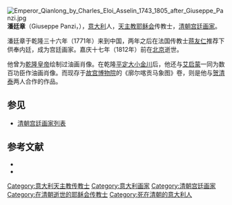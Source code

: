 [[File:Emperor_Qianlong_by_Charles_Eloi_Asselin_1743_1805_after_Giuseppe_Panzi.jpg|thumb]]
'''潘廷章'''（Giuseppe Panzi，{{bd|1734年||19世纪|1812年前}}），[[意大利|意大利]]人，[[天主教|天主教]][[耶稣会|耶稣会]]传教士，[[清朝宫廷画家|清朝宫廷画家]]。

潘廷章于乾隆三十六年（1771年）来到中国，两年之后在法国传教士[[蒋友仁|蒋友仁]]推荐下供奉内廷，成为宫廷画家。嘉庆十七年（1812年）前在[[北京|北京]]逝世。

他曾为[[乾隆皇帝|乾隆皇帝]]绘制过油画肖像。在乾隆[[十全武功#平大小金川|平定大小金川]]后，他还与[[艾启蒙|艾启蒙]]一同为数百功臣作油画肖像。而现存于[[故宫博物院|故宫博物院]]的《廓尔喀贡马象图》卷，则是他与[[贺清泰|贺清泰]]两人合作的作品。

== 参见 ==
* [[清朝宫廷画家列表|清朝宫廷画家列表]]

== 参考文献 ==
{{reflistH}}
* {{cite book|title=《中国书画》|author=杨怀恺|publisher=上海古籍出版社|year=2001}}
* {{cite book|title=《中国明清油画》|author=胡光华|publisher=湖南美术出版社|year=2001}}
{{reflistF}}

{{DEFAULTSORT:Panzi, Giuseppe}}
[[Category:意大利天主教传教士|Category:意大利天主教传教士]]
[[Category:意大利画家|Category:意大利画家]]
[[Category:清朝宫廷画家|Category:清朝宫廷画家]]
[[Category:在清朝逝世的耶稣会传教士|Category:在清朝逝世的耶稣会传教士]]
[[Category:死在清朝的意大利人|Category:死在清朝的意大利人]]